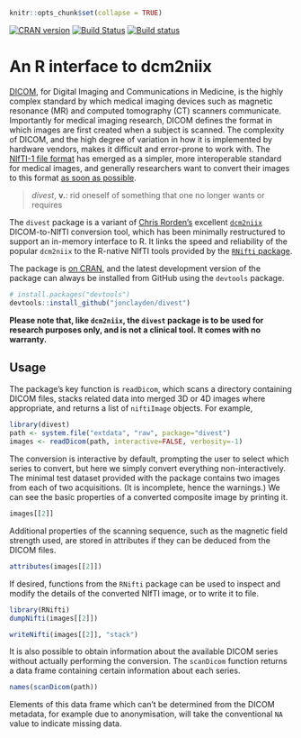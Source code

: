 ```r
knitr::opts_chunk$set(collapse = TRUE)
```

[![CRAN version](http://www.r-pkg.org/badges/version/divest)](https://cran.r-project.org/package=divest) [![Build Status](https://travis-ci.org/jonclayden/divest.svg?branch=master)](https://travis-ci.org/jonclayden/divest) [![Build status](https://ci.appveyor.com/api/projects/status/lc8v02uc1ywkskrc?svg=true)](https://ci.appveyor.com/project/jonclayden/divest)

# An R interface to dcm2niix

[DICOM](http://dicom.nema.org/), for Digital Imaging and Communications in Medicine, is the highly complex standard by which medical imaging devices such as magnetic resonance (MR) and computed tomography (CT) scanners communicate. Importantly for medical imaging research, DICOM defines the format in which images are first created when a subject is scanned. The complexity of DICOM, and the high degree of variation in how it is implemented by hardware vendors, makes it difficult and error-prone to work with. The [NIfTI-1 file format](https://nifti.nimh.nih.gov) has emerged as a simpler, more interoperable standard for medical images, and generally researchers want to convert their images to this format [as soon as possible](http://doi.org/10.1016/j.jneumeth.2016.03.001).

> *divest*, **v.**: rid oneself of something that one no longer wants or requires

The `divest` package is a variant of [Chris Rorden's](http://www.mccauslandcenter.sc.edu/crnl/) excellent [`dcm2niix`](https://github.com/rordenlab/dcm2niix) DICOM-to-NIfTI conversion tool, which has been minimally restructured to support an in-memory interface to R. It links the speed and reliability of the popular `dcm2niix` to the R-native NIfTI tools provided by the [`RNifti` package](https://github.com/jonclayden/RNifti).

The package is [on CRAN](https://cran.r-project.org/package=divest), and the latest development version of the package can always be installed from GitHub using the `devtools` package.

```r
# install.packages("devtools")
devtools::install_github("jonclayden/divest")
```

**Please note that, like `dcm2niix`, the `divest` package is to be used for research purposes only, and is not a clinical tool. It comes with no warranty.**

## Usage

The package's key function is `readDicom`, which scans a directory containing DICOM files, stacks related data into merged 3D or 4D images where appropriate, and returns a list of `niftiImage` objects. For example,

```r
library(divest)
path <- system.file("extdata", "raw", package="divest")
images <- readDicom(path, interactive=FALSE, verbosity=-1)
```

The conversion is interactive by default, prompting the user to select which series to convert, but here we simply convert everything non-interactively. The minimal test dataset provided with the package contains two images from each of two acquisitions. (It is incomplete, hence the warnings.) We can see the basic properties of a converted composite image by printing it.

```r
images[[2]]
```

Additional properties of the scanning sequence, such as the magnetic field strength used, are stored in attributes if they can be deduced from the DICOM files.

```r
attributes(images[[2]])
```

If desired, functions from the `RNifti` package can be used to inspect and modify the details of the converted NIfTI image, or to write it to file.

```r
library(RNifti)
dumpNifti(images[[2]])
```
```r
writeNifti(images[[2]], "stack")
```

It is also possible to obtain information about the available DICOM series without actually performing the conversion. The `scanDicom` function returns a data frame containing certain information about each series.

```r
names(scanDicom(path))
```

Elements of this data frame which can't be determined from the DICOM metadata, for example due to anonymisation, will take the conventional `NA` value to indicate missing data.
